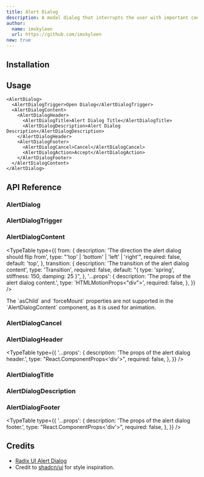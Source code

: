 ```yaml
---
title: Alert Dialog
description: A modal dialog that interrupts the user with important content and expects a response.
author:
  name: imskyleen
  url: https://github.com/imskyleen
new: true
---
```


<ComponentPreview name="demo-components-radix-alert-dialog" />

## Installation

<ComponentInstallation name="components-radix-alert-dialog" />

## Usage

```tsx
<AlertDialog>
  <AlertDialogTrigger>Open Dialog</AlertDialogTrigger>
  <AlertDialogContent>
    <AlertDialogHeader>
      <AlertDialogTitle>Alert Dialog Title</AlertDialogTitle>
      <AlertDialogDescription>Alert Dialog Description</AlertDialogDescription>
    </AlertDialogHeader>
    <AlertDialogFooter>
      <AlertDialogCancel>Cancel</AlertDialogCancel>
      <AlertDialogAction>Accept</AlertDialogAction>
    </AlertDialogFooter>
  </AlertDialogContent>
</AlertDialog>
```

## API Reference

### AlertDialog

<div className="flex flex-col gap-2">
<ExternalLink
  href="https://animate-ui.com/docs/primitives/radix/alert-dialog#alertdialog"
  text="Animate UI API Reference - Alert Dialog Primitive"
/>

<ExternalLink
  href="https://www.radix-ui.com/primitives/docs/components/alert-dialog#root"
  text="Radix UI API Reference - AlertDialog.Root"
/>
</div>

### AlertDialogTrigger

<div className="flex flex-col gap-2">
<ExternalLink
  href="https://animate-ui.com/docs/primitives/radix/alert-dialog#alertdialogtrigger"
  text="Animate UI API Reference - Dialog Trigger Primitive"
/>

<ExternalLink
  href="https://www.radix-ui.com/primitives/docs/components/alert-dialog#trigger"
    text="Radix UI API Reference - AlertDialog.Trigger"
  />
</div>

### AlertDialogContent

<div className="flex flex-col gap-2">
<ExternalLink
  href="https://animate-ui.com/docs/primitives/radix/alert-dialog#alertdialogcontent"
  text="Animate UI API Reference - Alert Dialog Content Primitive"
/>

<ExternalLink
  href="https://www.radix-ui.com/primitives/docs/components/alert-dialog#content"
  text="Radix UI API Reference - AlertDialog.Content"
/>
</div>

<TypeTable
  type={{
    from: {
      description: 'The direction the alert dialog should flip from',
      type: "'top' | 'bottom' | 'left' | 'right'",
      required: false,
      default: 'top',
    },
    transition: {
      description: 'The transition of the alert dialog content',
      type: 'Transition',
      required: false,
      default: "{ type: 'spring', stiffness: 150, damping: 25 }",
    },
    '...props': {
      description: 'The props of the alert dialog content.',
      type: 'HTMLMotionProps<"div">',
      required: false,
    },
  }}
/>

<Callout type="info">
  The `asChild` and `forceMount` properties are not supported in the
  `AlertDialogContent` component, as it is used for animation.
</Callout>

### AlertDialogCancel

<div className="flex flex-col gap-2">
<ExternalLink
  href="https://animate-ui.com/docs/primitives/radix/alert-dialog#alertdialogcancel"
  text="Animate UI API Reference - Alert Dialog Cancel Primitive"
/>

<ExternalLink
  href="https://www.radix-ui.com/primitives/docs/components/alert-dialog#cancel"
  text="Radix UI API Reference - AlertDialog.Cancel"
/>
</div>

### AlertDialogHeader

<ExternalLink
  href="https://animate-ui.com/docs/primitives/radix/alert-dialog#alertdialogheader"
  text="Animate UI API Reference - Alert Dialog Header Primitive"
/>

<TypeTable
  type={{
    '...props': {
      description: 'The props of the alert dialog header.',
      type: "React.ComponentProps<'div'>",
      required: false,
    },
  }}
/>

### AlertDialogTitle

<div className="flex flex-col gap-2">
<ExternalLink
  href="https://animate-ui.com/docs/primitives/radix/alert-dialog#alertdialogtitle"
  text="Animate UI API Reference - Alert Dialog Title Primitive"
/>

<ExternalLink
  href="https://www.radix-ui.com/primitives/docs/components/alert-dialog#title"
  text="Radix UI API Reference - AlertDialog.Title"
/>
</div>

### AlertDialogDescription

<div className="flex flex-col gap-2">
<ExternalLink
  href="https://animate-ui.com/docs/primitives/radix/alert-dialog#alertdialogdescription"
  text="Animate UI API Reference - Alert Dialog Description Primitive"
/>

<ExternalLink
  href="https://www.radix-ui.com/primitives/docs/components/alert-dialog#description"
  text="Radix UI API Reference - AlertDialog.Description"
/>
</div>

### AlertDialogFooter

<ExternalLink
  href="https://animate-ui.com/docs/primitives/radix/alert-dialog#alertdialogfooter"
  text="Animate UI API Reference - Alert Dialog Footer Primitive"
/>

<TypeTable
  type={{
    '...props': {
      description: 'The props of the alert dialog footer.',
      type: "React.ComponentProps<'div'>",
      required: false,
    },
  }}
/>

## Credits

- [Radix UI Alert Dialog](https://www.radix-ui.com/primitives/docs/components/alert-dialog)
- Credit to [shadcn/ui](https://ui.shadcn.com/docs/components/alert-dialog) for style inspiration.
